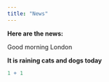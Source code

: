 ```yaml
---
title: "News"
---
```


**Here are the news:**

Good morning London

**It is raining cats and dogs today**

```r
1 + 1
```
